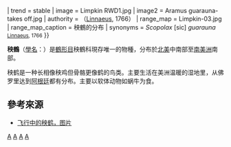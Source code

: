{{Speciesbox 
| taxon = Aramus guarauna 
| status = LC
| status_system = iucn3.1
| status_ref = <ref>{{ IUCN | id = 22692174 | title = Aramus guarauna |assessors = [[BirdLife_International|BirdLife International]] | version = 2014.1 | year = 2013 | accessdate = 2014-07-04 }}</ref>
| trend = stable
| image = Limpkin RWD1.jpg
| image2 = Aramus guarauna-takes off.jpg
| authority = （[[卡尔·林奈|Linnaeus]], 1766）
| range_map = Limpkin-03.jpg
| range_map_caption = 秧鶴的分布
| synonyms = ''Scopolax'' [sic] ''guarauna'' <br><small>[[卡尔·林奈|Linnaeus]], 1766</small>
}}

'''秧鶴'''（[[學名|學名]]：{{lang|la|''Aramus guarauna''}}）是[[鶴形目|鶴形目]]秧鶴科現存唯一的物種，分布於[[北美|北美]]中南部至[[南美洲|南美洲]]南部。

秧鹤是一种长相像秧鸡但骨骼更像鹤的鸟类。主要生活在美洲温暖的湿地里，从佛罗里达到[[阿根廷|阿根廷]]都有分布。主要以软体动物如蜗牛为食。

== 參考來源 ==
{{reflist}}
* [https://fineartamerica.com/featured/3-limpkin-james-zipp.html 飞行中的秧鹤，图片]
{{鶴形目|G.}}
{{Taxonbar|from=Q725276}}

[[Category:IUCN红色名录无危物种|A]]
[[Category:秧鶴科|A]]
[[Category:卡尔·林奈命名的生物分类|A]]
[[Category:1766年描述的鸟类|A]]
